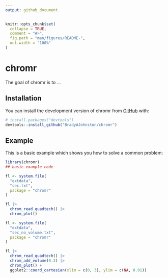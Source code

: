 ```yaml
---
output: github_document
---
```


<!-- README.md is generated from README.Rmd. Please edit that file -->

```r
knitr::opts_chunk$set(
  collapse = TRUE,
  comment = "#>",
  fig.path = "man/figures/README-",
  out.width = "100%"
)
```

# chromr

<!-- badges: start -->
<!-- badges: end -->

The goal of chromr is to ...

## Installation

You can install the development version of chromr from [GitHub](https://github.com/) with:

``` r
# install.packages("devtools")
devtools::install_github("BradyAJohnston/chromr")
```

## Example

This is a basic example which shows you how to solve a common problem:

```r
library(chromr)
## basic example code
```

```r
fl <- system.file(
  "extdata",
  "sec.txt", 
  package = "chromr"
)

fl |> 
  chrom_read_quadtech() |> 
  chrom_plot()
```


```r
fl <- system.file(
  "extdata",
  "sec_no_volume.txt", 
  package = "chromr"
)

fl |> 
  chrom_read_quadtech() |> 
  chrom_add_volume(0.3) |> 
  chrom_plot() + 
  ggplot2::coord_cartesian(xlim = c(0, 3), ylim = c(NA, 0.01))

```

